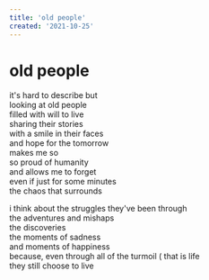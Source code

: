 ```yaml
---
title: 'old people'
created: '2021-10-25'
---
```


# old people

it's hard to describe but  
looking at old people  
filled with will to live  
sharing their stories  
with a smile in their faces  
and hope for the tomorrow  
makes me so  
so proud of humanity  
and allows me to forget  
even if just for some minutes  
the chaos that surrounds

i think about the struggles they've been through  
the adventures and mishaps  
the discoveries  
the moments of sadness  
and moments of happiness  
because, even through all of the turmoil ( that is life  
they still choose to live
